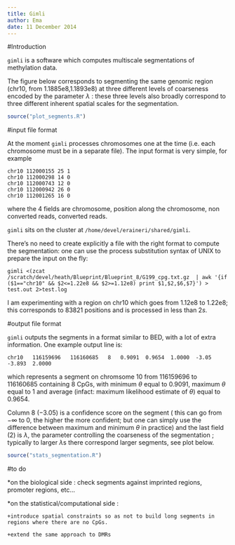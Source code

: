 ```yaml
---
title: Gimli
author: Ema
date: 11 December 2014
---
```


#Introduction


```gimli``` is a software which computes multiscale segmentations of methylation data.

The figure below corresponds to segmenting the same genomic region (chr10, from 1.1885e8,1.1893e8)
at three different levels of coarseness encoded by the parameter $\lambda$ : these three levels also broadly
correspond to three different inherent spatial scales for the segmentation.

```r
source("plot_segments.R")
```

#input file format

At the moment ```gimli``` processes chromosomes one at the time (i.e. each chromosome must be in a separate file).
The input format is very simple, for example

```
chr10 112000155 25 1
chr10 112000298 14 0
chr10 112000743 12 0
chr10 112000942 26 0
chr10 112001265 16 0
```

where the $4$ fields are chromosome, position along the chromosome, non converted reads, converted reads.

```gimli``` sits on the cluster at ```/home/devel/eraineri/shared/gimli```.

There's no need to create explicitly a file with the right format to compute the segmentation: one can use
the process substitution syntax of UNIX to prepare the input on the fly:

```
gimli <(zcat /scratch/devel/heath/Blueprint/Blueprint_8/G199_cpg.txt.gz  | awk '{if ($1=="chr10" && $2<=1.22e8 && $2>=1.12e8) print $1,$2,$6,$7}') > test.out 2>test.log
```

I am experimenting with a region on chr10 which goes from 1.12e8 to 1.22e8; this corresponds to $83821$ positions 
and is processed in less than $2s$.

#output file format

```gimli``` outputs the segments in a format similar to BED, with a lot of extra information. One example output line is:

```
chr10	116159696	116160685	8	0.9091	0.9654	1.0000	-3.05	-3.893	2.0000
```

which represents a segment on chromsome 10 from $116159696$ to $116160685$ containing $8$ CpGs,
with minimum $\theta$ equal to $0.9091$, maximum $\theta$ equal to $1$ and average (infact: maximum likelihood 
estimate of $\theta$) equal to $0.9654$.

Column $8$ ($-3.05$) is a confidence score on the segment ( this can go from $-\infty$ to $0$, the higher the more confident; but one can simply use the difference between maximum and minimum 
$\theta$ in practice) and the last field ($2$) is $\lambda$, the parameter controlling the coarseness of the segmentation ; typically
to larger $\lambda$s there correspond larger segments, see plot below.

```r
source("stats_segmentation.R")
```


#to do

*on the biological side : check segments against imprinted regions, promoter regions, etc...

*on the statistical/computational side : 
	
	+introduce spatial constraints so as not to build long segments in regions where there are no CpGs.

	+extend the same approach to DMRs
